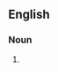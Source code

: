 {{also|communists}}

==English==

===Noun===
{{head|en|noun plural form}}

# {{plural of|Communist|lang=en}}